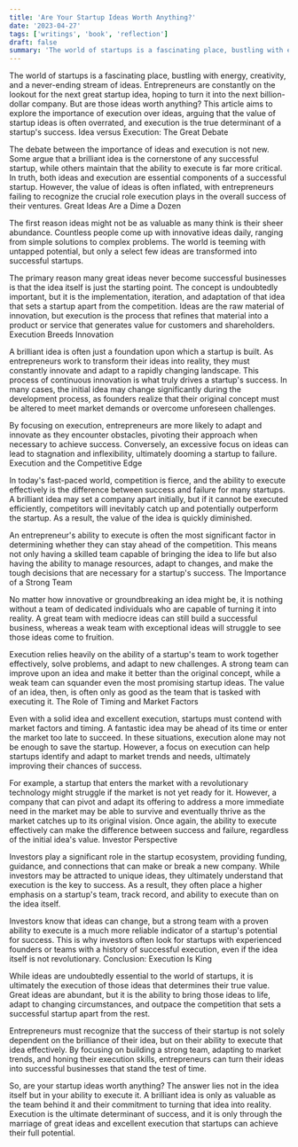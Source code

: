 ```yaml
---
title: 'Are Your Startup Ideas Worth Anything?'
date: '2023-04-27'
tags: ['writings', 'book', 'reflection']
draft: false
summary: 'The world of startups is a fascinating place, bustling with energy, creativity, and a never-ending stream of ideas. Entrepreneurs are...'
---
```


The world of startups is a fascinating place, bustling with energy, creativity, and a never-ending stream of ideas. Entrepreneurs are constantly on the lookout for the next great startup idea, hoping to turn it into the next billion-dollar company. But are those ideas worth anything? This article aims to explore the importance of execution over ideas, arguing that the value of startup ideas is often overrated, and execution is the true determinant of a startup's success.
Idea versus Execution: The Great Debate

The debate between the importance of ideas and execution is not new. Some argue that a brilliant idea is the cornerstone of any successful startup, while others maintain that the ability to execute is far more critical. In truth, both ideas and execution are essential components of a successful startup. However, the value of ideas is often inflated, with entrepreneurs failing to recognize the crucial role execution plays in the overall success of their ventures.
Great Ideas Are a Dime a Dozen

The first reason ideas might not be as valuable as many think is their sheer abundance. Countless people come up with innovative ideas daily, ranging from simple solutions to complex problems. The world is teeming with untapped potential, but only a select few ideas are transformed into successful startups.

The primary reason many great ideas never become successful businesses is that the idea itself is just the starting point. The concept is undoubtedly important, but it is the implementation, iteration, and adaptation of that idea that sets a startup apart from the competition. Ideas are the raw material of innovation, but execution is the process that refines that material into a product or service that generates value for customers and shareholders.
Execution Breeds Innovation

A brilliant idea is often just a foundation upon which a startup is built. As entrepreneurs work to transform their ideas into reality, they must constantly innovate and adapt to a rapidly changing landscape. This process of continuous innovation is what truly drives a startup's success. In many cases, the initial idea may change significantly during the development process, as founders realize that their original concept must be altered to meet market demands or overcome unforeseen challenges.

By focusing on execution, entrepreneurs are more likely to adapt and innovate as they encounter obstacles, pivoting their approach when necessary to achieve success. Conversely, an excessive focus on ideas can lead to stagnation and inflexibility, ultimately dooming a startup to failure.
Execution and the Competitive Edge

In today's fast-paced world, competition is fierce, and the ability to execute effectively is the difference between success and failure for many startups. A brilliant idea may set a company apart initially, but if it cannot be executed efficiently, competitors will inevitably catch up and potentially outperform the startup. As a result, the value of the idea is quickly diminished.

An entrepreneur's ability to execute is often the most significant factor in determining whether they can stay ahead of the competition. This means not only having a skilled team capable of bringing the idea to life but also having the ability to manage resources, adapt to changes, and make the tough decisions that are necessary for a startup's success.
The Importance of a Strong Team

No matter how innovative or groundbreaking an idea might be, it is nothing without a team of dedicated individuals who are capable of turning it into reality. A great team with mediocre ideas can still build a successful business, whereas a weak team with exceptional ideas will struggle to see those ideas come to fruition.

Execution relies heavily on the ability of a startup's team to work together effectively, solve problems, and adapt to new challenges. A strong team can improve upon an idea and make it better than the original concept, while a weak team can squander even the most promising startup ideas. The value of an idea, then, is often only as good as the team that is tasked with executing it.
The Role of Timing and Market Factors

Even with a solid idea and excellent execution, startups must contend with market factors and timing. A fantastic idea may be ahead of its time or enter the market too late to succeed. In these situations, execution alone may not be enough to save the startup. However, a focus on execution can help startups identify and adapt to market trends and needs, ultimately improving their chances of success.

For example, a startup that enters the market with a revolutionary technology might struggle if the market is not yet ready for it. However, a company that can pivot and adapt its offering to address a more immediate need in the market may be able to survive and eventually thrive as the market catches up to its original vision. Once again, the ability to execute effectively can make the difference between success and failure, regardless of the initial idea's value.
Investor Perspective

Investors play a significant role in the startup ecosystem, providing funding, guidance, and connections that can make or break a new company. While investors may be attracted to unique ideas, they ultimately understand that execution is the key to success. As a result, they often place a higher emphasis on a startup's team, track record, and ability to execute than on the idea itself.

Investors know that ideas can change, but a strong team with a proven ability to execute is a much more reliable indicator of a startup's potential for success. This is why investors often look for startups with experienced founders or teams with a history of successful execution, even if the idea itself is not revolutionary.
Conclusion: Execution Is King

While ideas are undoubtedly essential to the world of startups, it is ultimately the execution of those ideas that determines their true value. Great ideas are abundant, but it is the ability to bring those ideas to life, adapt to changing circumstances, and outpace the competition that sets a successful startup apart from the rest.

Entrepreneurs must recognize that the success of their startup is not solely dependent on the brilliance of their idea, but on their ability to execute that idea effectively. By focusing on building a strong team, adapting to market trends, and honing their execution skills, entrepreneurs can turn their ideas into successful businesses that stand the test of time.

So, are your startup ideas worth anything? The answer lies not in the idea itself but in your ability to execute it. A brilliant idea is only as valuable as the team behind it and their commitment to turning that idea into reality. Execution is the ultimate determinant of success, and it is only through the marriage of great ideas and excellent execution that startups can achieve their full potential.

